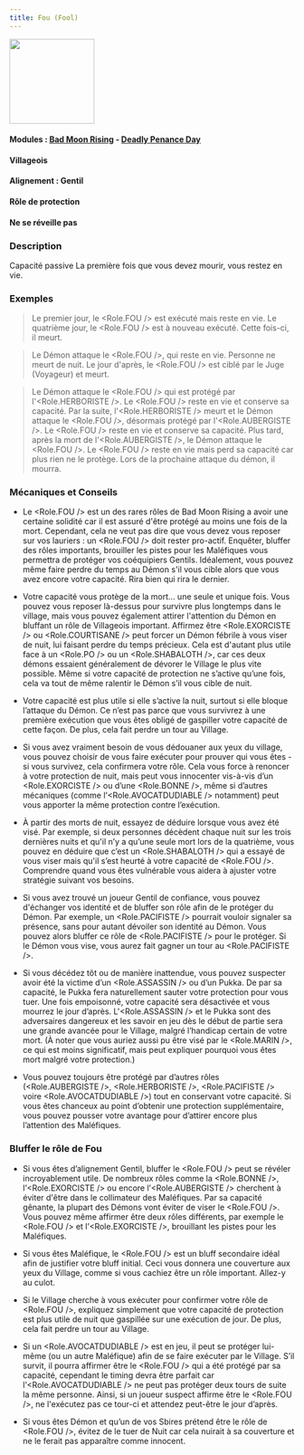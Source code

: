 ```yaml
---
title: Fou (Fool)
---
```



<img src='/img/blood-on-the-clocktower/roles/fou.png' height='150' />

#### Modules : [Bad Moon Rising](../modules/bad-moon-rising) - [Deadly Penance Day](../modules/deadly-penance-day)
#### Villageois
#### Alignement : Gentil
#### Rôle de protection
#### Ne se réveille pas

### Description
Capacité passive
La première fois que vous devez mourir, vous restez en vie.

### Exemples
> Le premier jour, le <Role.FOU /> est exécuté mais reste en vie. Le quatrième jour, le <Role.FOU /> est à nouveau exécuté. Cette fois-ci, il meurt. 

> Le Démon attaque le <Role.FOU />, qui reste en vie. Personne ne meurt de nuit. Le jour d'après, le <Role.FOU /> est ciblé par le Juge (Voyageur) et meurt. 

> Le Démon attaque le <Role.FOU /> qui est protégé par l'<Role.HERBORISTE />. Le <Role.FOU /> reste en vie et conserve sa capacité. Par la suite, l'<Role.HERBORISTE /> meurt et le Démon attaque le <Role.FOU />, désormais protégé par l'<Role.AUBERGISTE />. Le <Role.FOU /> reste en vie et conserve sa capacité. Plus tard, après la mort de l'<Role.AUBERGISTE />, le Démon attaque le <Role.FOU />. Le <Role.FOU /> reste en vie mais perd sa capacité car plus rien ne le protège. Lors de la prochaine attaque du démon, il mourra.


### Mécaniques et Conseils
- Le <Role.FOU /> est un des rares rôles de Bad Moon Rising a avoir une certaine solidité car il est assuré d'être protégé au moins une fois de la mort. Cependant, cela ne veut pas dire que vous devez vous reposer sur vos lauriers : un <Role.FOU /> doit rester pro-actif. Enquêter, bluffer des rôles importants, brouiller les pistes pour les Maléfiques vous permettra de protéger vos coéquipiers Gentils. Idéalement, vous pouvez même faire perdre du temps au Démon s'il vous cible alors que vous avez encore votre capacité. Rira bien qui rira le dernier.

- Votre capacité vous protège de la mort… une seule et unique fois. Vous pouvez vous reposer là-dessus pour survivre plus longtemps dans le village, mais vous pouvez également attirer l'attention du Démon en bluffant un rôle de Villageois important. Affirmez être <Role.EXORCISTE /> ou <Role.COURTISANE /> peut forcer un Démon fébrile à vous viser de nuit, lui faisant perdre du temps précieux. Cela est d'autant plus utile face à un <Role.PO /> ou un <Role.SHABALOTH />, car ces deux démons essaient généralement de dévorer le Village le plus vite possible. Même si votre capacité de protection ne s’active qu’une fois, cela va tout de même ralentir le Démon s’il vous cible de nuit.

- Votre capacité est plus utile si elle s’active la nuit, surtout si elle bloque l’attaque du Démon. Ce n’est pas parce que vous survivrez à une première exécution que vous êtes obligé de gaspiller votre capacité de cette façon. De plus, cela fait perdre un tour au Village.

- Si vous avez vraiment besoin de vous dédouaner aux yeux du village, vous pouvez choisir de vous faire exécuter pour prouver qui vous êtes - si vous survivez, cela confirmera votre rôle. Cela vous force à renoncer à votre protection de nuit, mais peut vous innocenter vis-à-vis d’un <Role.EXORCISTE /> ou d’une <Role.BONNE />, même si d’autres mécaniques (comme l’<Role.AVOCATDUDIABLE /> notamment) peut vous apporter la même protection contre l’exécution.

- À partir des morts de nuit, essayez de déduire lorsque vous avez été visé. Par exemple, si deux personnes décèdent chaque nuit sur les trois dernières nuits et qu'il n’y a qu’une seule mort lors de la quatrième, vous pouvez en déduire que c’est un <Role.SHABALOTH /> qui a essayé de vous viser mais qu'il s’est heurté à votre capacité de <Role.FOU />. Comprendre quand vous êtes vulnérable vous aidera à ajuster votre stratégie suivant vos besoins.

- Si vous avez trouvé un joueur Gentil de confiance, vous pouvez d'échanger vos identité et de bluffer son rôle afin de le protéger du Démon. Par exemple, un <Role.PACIFISTE /> pourrait vouloir signaler sa présence, sans pour autant dévoiler son identité au Démon. Vous pouvez alors bluffer ce rôle de <Role.PACIFISTE /> pour le protéger. Si le Démon vous vise, vous aurez fait gagner un tour au <Role.PACIFISTE />.

- Si vous décédez tôt ou de manière inattendue, vous pouvez suspecter avoir été la victime d’un <Role.ASSASSIN /> ou d’un Pukka. De par sa capacité, le Pukka fera naturellement sauter votre protection pour vous tuer. Une fois empoisonné, votre capacité sera désactivée et vous mourrez le jour d’après. L'<Role.ASSASSIN /> et le Pukka sont des adversaires dangereux et les savoir en jeu dès le début de partie sera une grande avancée pour le Village, malgré l’handicap certain de votre mort. (À noter que vous auriez aussi pu être visé par le <Role.MARIN />, ce qui est moins significatif, mais peut expliquer pourquoi vous êtes mort malgré votre protection.)

- Vous pouvez toujours être protégé par d’autres rôles (<Role.AUBERGISTE />, <Role.HERBORISTE />, <Role.PACIFISTE /> voire <Role.AVOCATDUDIABLE />) tout en conservant votre capacité. Si vous êtes chanceux au point d’obtenir une protection supplémentaire, vous pouvez pousser votre avantage pour d’attirer encore plus l’attention des Maléfiques.

### Bluffer le rôle de Fou
- Si vous êtes d’alignement Gentil, bluffer le <Role.FOU /> peut se révéler incroyablement utile. De nombreux rôles comme la <Role.BONNE />, l’<Role.EXORCISTE /> ou encore l’<Role.AUBERGISTE /> cherchent à éviter d'être dans le collimateur des Maléfiques. Par sa capacité gênante, la plupart des Démons vont éviter de viser le <Role.FOU />. Vous pouvez même affirmer être deux rôles différents, par exemple le <Role.FOU /> et l’<Role.EXORCISTE />, brouillant les pistes pour les Maléfiques.

- Si vous êtes Maléfique, le <Role.FOU /> est un bluff secondaire idéal afin de justifier votre bluff initial. Ceci vous donnera une couverture aux yeux du Village, comme si vous cachiez être un rôle important. Allez-y au culot.

- Si le Village cherche à vous exécuter pour confirmer votre rôle de <Role.FOU />, expliquez simplement que votre capacité de protection est plus utile de nuit que gaspillée sur une exécution de jour. De plus, cela fait perdre un tour au Village.

- Si un <Role.AVOCATDUDIABLE /> est en jeu, il peut se protéger lui-même (ou un autre Maléfique) afin de se faire exécuter par le Village. S’il survit, il pourra affirmer être le <Role.FOU /> qui a été protégé par sa capacité, cependant le timing devra être parfait car l’<Role.AVOCATDUDIABLE /> ne peut pas protéger deux tours de suite la même personne. Ainsi, si un joueur suspect affirme être le <Role.FOU />, ne l'exécutez pas ce tour-ci et attendez peut-être le jour d’après.

- Si vous êtes Démon et qu’un de vos Sbires prétend être le rôle de <Role.FOU />, évitez de le tuer de Nuit car cela nuirait à sa couverture et ne le ferait pas apparaître comme innocent.
